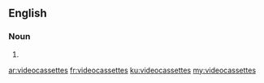 ==English==

===Noun===
{{head|en|noun plural form}}

# {{plural of|videocassette|lang=en}}

[[ar:videocassettes]]
[[fr:videocassettes]]
[[ku:videocassettes]]
[[my:videocassettes]]